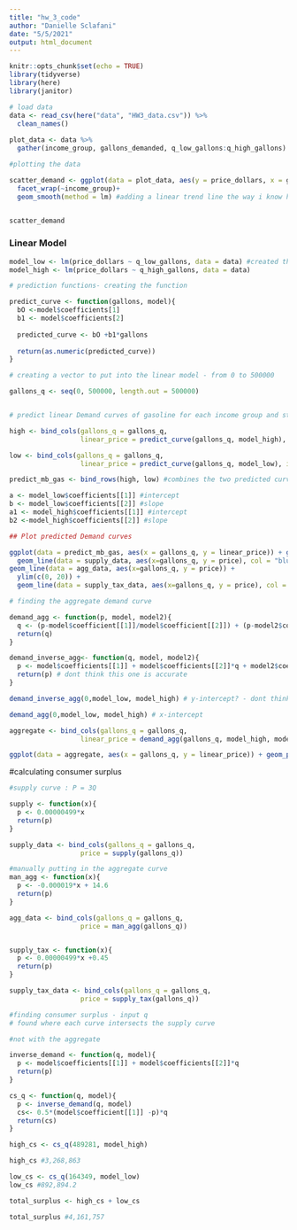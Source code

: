 ```yaml
---
title: "hw_3_code"
author: "Danielle Sclafani"
date: "5/5/2021"
output: html_document
---
```


```r
knitr::opts_chunk$set(echo = TRUE)
library(tidyverse)
library(here)
library(janitor)
```

```r
# load data
data <- read_csv(here("data", "HW3_data.csv")) %>% 
  clean_names()
 
plot_data <- data %>% 
  gather(income_group, gallons_demanded, q_low_gallons:q_high_gallons) #gathering data by new column we named income group, and put the inflow from q_low_gallons and q_high_gallons into a new column called gallons_demanded

#plotting the data

scatter_demand <- ggplot(data = plot_data, aes(y = price_dollars, x = gallons_demanded)) + geom_point()+
  facet_wrap(~income_group)+
  geom_smooth(method = lm) #adding a linear trend line the way i know how to


scatter_demand

```

### Linear Model    
```r

model_low <- lm(price_dollars ~ q_low_gallons, data = data) #created the linear models based on the data we have
model_high <- lm(price_dollars ~ q_high_gallons, data = data)

# prediction functions- creating the function

predict_curve <- function(gallons, model){
  bO <-model$coefficients[1]
  b1 <- model$coefficients[2]
  
  predicted_curve <- bO +b1*gallons
  
  return(as.numeric(predicted_curve))
}

# creating a vector to put into the linear model - from 0 to 500000

gallons_q <- seq(0, 500000, length.out = 500000)


# predict linear Demand curves of gasoline for each income group and store as data frames. data frames names are high and low

high <- bind_cols(gallons_q = gallons_q,
                  linear_price = predict_curve(gallons_q, model_high), income_group = "high") #use the function you made above, the vector from 1 to and the model you made from the available data to predict the linear line (linear because you ran a linear model above)

low <- bind_cols(gallons_q = gallons_q,
                  linear_price = predict_curve(gallons_q, model_low), income_group = "low")

predict_mb_gas <- bind_rows(high, low) #combines the two predicted curves into one data frame

```


```r
a <- model_low$coefficients[[1]] #intercept
b <- model_low$coefficients[[2]] #slope
a1 <- model_high$coefficients[[1]] #intercept
b2 <-model_high$coefficients[[2]] #slope
```


```r
## Plot predicted Demand curves

ggplot(data = predict_mb_gas, aes(x = gallons_q, y = linear_price)) + geom_point(aes(col = "income_group")) +
  geom_line(data = supply_data, aes(x=gallons_q, y = price), col = "blue")+
geom_line(data = agg_data, aes(x=gallons_q, y = price)) +
  ylim(c(0, 20)) +
  geom_line(data = supply_tax_data, aes(x=gallons_q, y = price), col = "purple")
```



```r
# finding the aggregate demand curve

demand_agg <- function(p, model, model2){
  q <- (p-model$coefficient[[1]]/model$coefficient[[2]]) + (p-model2$coefficient[[1]]/model2$coefficient[[2]])
  return(q)
}

demand_inverse_agg<- function(q, model, model2){
  p <- model$coefficients[[1]] + model$coefficients[[2]]*q + model2$coefficients[[1]] + model2$coefficients[[2]]*q
  return(p) # dont think this one is accurate
}

demand_inverse_agg(0,model_low, model_high) # y-intercept? - dont think this is accurate

demand_agg(0,model_low, model_high) # x-intercept

aggregate <- bind_cols(gallons_q = gallons_q,
                  linear_price = demand_agg(gallons_q, model_high, model_low))

ggplot(data = aggregate, aes(x = gallons_q, y = linear_price)) + geom_point()

```


#calculating consumer surplus
```r
#supply curve : P = 3Q

supply <- function(x){
  p <- 0.00000499*x
  return(p)
}

supply_data <- bind_cols(gallons_q = gallons_q,
                  price = supply(gallons_q))

#manually putting in the aggregate curve
man_agg <- function(x){
  p <- -0.000019*x + 14.6
  return(p)
}

agg_data <- bind_cols(gallons_q = gallons_q,
                  price = man_agg(gallons_q))


supply_tax <- function(x){
  p <- 0.00000499*x +0.45
  return(p)
}

supply_tax_data <- bind_cols(gallons_q = gallons_q,
                  price = supply_tax(gallons_q))
```


```r
#finding consumer surplus - input q
# found where each curve intersects the supply curve

#not with the aggregate

inverse_demand <- function(q, model){
  p <- model$coefficients[[1]] + model$coefficients[[2]]*q 
  return(p)
}

cs_q <- function(q, model){
  p <- inverse_demand(q, model)
  cs<- 0.5*(model$coefficient[[1]] -p)*q
  return(cs)
}

high_cs <- cs_q(489281, model_high)

high_cs #3,268,863

low_cs <- cs_q(164349, model_low)
low_cs #892,894.2

total_surplus <- high_cs + low_cs

total_surplus #4,161,757
```



